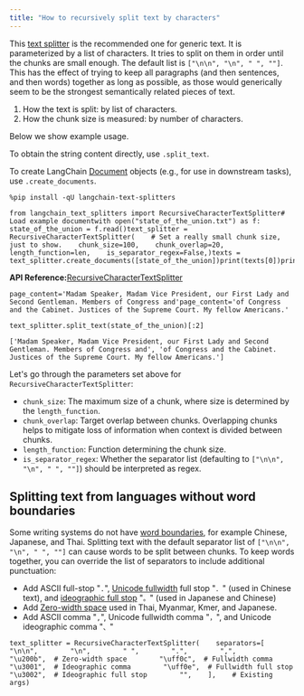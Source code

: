 ```yaml
---
title: "How to recursively split text by characters"
---
```


This [text splitter](/oss/concepts/text_splitters) is the recommended one for generic text. It is parameterized by a list of characters. It tries to split on them in order until the chunks are small enough. The default list is `["\n\n", "\n", " ", ""]`. This has the effect of trying to keep all paragraphs (and then sentences, and then words) together as long as possible, as those would generically seem to be the strongest semantically related pieces of text.

1. How the text is split: by list of characters.
2. How the chunk size is measured: by number of characters.

Below we show example usage.

To obtain the string content directly, use `.split_text`.

To create LangChain [Document](https://python.langchain.com/api_reference/core/documents/langchain_core.documents.base.Document.html) objects (e.g., for use in downstream tasks), use `.create_documents`.

```
%pip install -qU langchain-text-splitters
```

```
from langchain_text_splitters import RecursiveCharacterTextSplitter# Load example documentwith open("state_of_the_union.txt") as f:    state_of_the_union = f.read()text_splitter = RecursiveCharacterTextSplitter(    # Set a really small chunk size, just to show.    chunk_size=100,    chunk_overlap=20,    length_function=len,    is_separator_regex=False,)texts = text_splitter.create_documents([state_of_the_union])print(texts[0])print(texts[1])
```

**API Reference:**[RecursiveCharacterTextSplitter](https://python.langchain.com/api_reference/text_splitters/character/langchain_text_splitters.character.RecursiveCharacterTextSplitter.html)

```
page_content='Madam Speaker, Madam Vice President, our First Lady and Second Gentleman. Members of Congress and'page_content='of Congress and the Cabinet. Justices of the Supreme Court. My fellow Americans.'
```

```
text_splitter.split_text(state_of_the_union)[:2]
```

```
['Madam Speaker, Madam Vice President, our First Lady and Second Gentleman. Members of Congress and', 'of Congress and the Cabinet. Justices of the Supreme Court. My fellow Americans.']
```

Let's go through the parameters set above for `RecursiveCharacterTextSplitter`:

* `chunk_size`: The maximum size of a chunk, where size is determined by the `length_function`.
* `chunk_overlap`: Target overlap between chunks. Overlapping chunks helps to mitigate loss of information when context is divided between chunks.
* `length_function`: Function determining the chunk size.
* `is_separator_regex`: Whether the separator list (defaulting to `["\n\n", "\n", " ", ""]`) should be interpreted as regex.

## Splitting text from languages without word boundaries

Some writing systems do not have [word boundaries](https://en.wikipedia.org/wiki/Category:Writing_systems_without_word_boundaries), for example Chinese, Japanese, and Thai. Splitting text with the default separator list of `["\n\n", "\n", " ", ""]` can cause words to be split between chunks. To keep words together, you can override the list of separators to include additional punctuation:

* Add ASCII full-stop "`.`", [Unicode fullwidth](https://en.wikipedia.org/wiki/Halfwidth_and_Fullwidth_Forms_\(Unicode_block\)) full stop "`．`" (used in Chinese text), and [ideographic full stop](https://en.wikipedia.org/wiki/CJK_Symbols_and_Punctuation) "`。`" (used in Japanese and Chinese)
* Add [Zero-width space](https://en.wikipedia.org/wiki/Zero-width_space) used in Thai, Myanmar, Kmer, and Japanese.
* Add ASCII comma "`,`", Unicode fullwidth comma "`，`", and Unicode ideographic comma "`、`"

```
text_splitter = RecursiveCharacterTextSplitter(    separators=[        "\n\n",        "\n",        " ",        ".",        ",",        "\u200b",  # Zero-width space        "\uff0c",  # Fullwidth comma        "\u3001",  # Ideographic comma        "\uff0e",  # Fullwidth full stop        "\u3002",  # Ideographic full stop        "",    ],    # Existing args)
```
